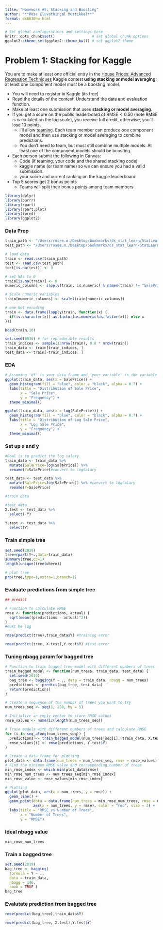 ```yaml
---
title: "Homework #9: Stacking and Boosting" 
author: "**Rose Eluvathingal Muttikkal**"
format: ds6030hw-html
---
```


```r
# Set global configurations and settings here
knitr::opts_chunk$set()                 # set global chunk options
ggplot2::theme_set(ggplot2::theme_bw()) # set ggplot2 theme
```

# Problem 1: Stacking for Kaggle

You are to make at least one official entry in the [House Prices: Advanced Regression Techniques](https://www.kaggle.com/c/house-prices-advanced-regression-techniques/overview) Kaggle contest **using stacking or model averaging**; at least one component model must be a boosting model. 

- You will need to register in Kaggle (its free)
- Read the details of the contest. Understand the data and evaluation function.
- Make at least one submission that uses **stacking or model averaging**. 
- If you get a score on the public leaderboard of $\text{RMSE}<0.50$ (note RMSE is calculated on the log scale), you receive full credit, otherwise, you'll lose 10 points. 
    - I'll allow [teaming](https://www.kaggle.com/c/house-prices-advanced-regression-techniques/team). Each team member can produce one component model and then use stacking or model averaging to combine predictions. 
    - You don't need to team, but must still combine multiple models. At least one of the component models should be boosting. 
- Each person submit the following in Canvas:
    - Code (if teaming, your code and the shared stacking code)
    - kaggle name (or team name) so we can ensure you had a valid submission. 
    - your score and current ranking on the kaggle leaderboard
- Top 5 scores get 2 bonus points
    - Teams will split their bonus points among team members


```r
library(dplyr)
library(purrr)
library(rpart) 
library(rpart.plot)
library(ipred)
library(ggplot2)
```

### Data Prep
    
```r
train_path <- "/Users/rosee.m./Desktop/bookmarks/ds_stat_learn/StatLearning_HW9/house-prices-advanced-regression-techniques/train.csv"
test_path <- "/Users/rosee.m./Desktop/bookmarks/ds_stat_learn/StatLearning_HW9/house-prices-advanced-regression-techniques/test.csv"

# load data
train <- read.csv(train_path)
test <- read.csv(test_path)
test[is.na(test)] <- 0

# set NAs to 0
train[is.na(train)] <- 0
numeric_columns <- sapply(train, is.numeric) & names(train) != "SalePrice"

# Scale numeric variables
train[numeric_columns] <- scale(train[numeric_columns])

# one-hot encoding
train <- data.frame(lapply(train, function(x) {
  if(is.character(x)) as.factor(as.numeric(as.factor(x))) else x
}))

head(train,10)
```

```r
set.seed(6030) # for reproducible results
train_indices <- sample(1:nrow(train), 0.8 * nrow(train))
train_data <- train[train_indices, ]
test_data <- train[-train_indices, ]
```

### EDA
```r
# Assuming 'df' is your data frame and 'your_variable' is the variable you want to plot
ggplot(train_data, aes(x = SalePrice)) +
  geom_histogram(fill = "blue", color = "black", alpha = 0.7) +
  labs(title = "Distribution of Sale Price",
       x = "Sale Price",
       y = "Frequency") +
  theme_minimal()

ggplot(train_data, aes(x = log(SalePrice))) +
  geom_histogram(fill = "blue", color = "black", alpha = 0.7) +
  labs(title = "Distribution of Log Sale Price",
       x = "Log Sale Price",
       y = "Frequency") +
  theme_minimal()
```
### Set up x and y
```r
#Goal is to predict the log salary 
train_data <- train_data %>% 
  mutate(SalePrice=log(SalePrice)) %>% 
  rename(Y=SalePrice)#convert to logSalary 

test_data <- test_data %>% 
  mutate(SalePrice=log(SalePrice)) %>% #convert to logSalary 
  rename(Y=SalePrice) 

#train data

#test data 
X.test <- test_data %>% 
  select(-Y)
  
Y.test <- test_data %>% 
  select(Y)  
```

### Train simple tree
```r
set.seed(2019)
tree=rpart(Y~.,data=train_data) 
summary(tree,cp=1)
length(unique(tree$where))
```
```r
# plot tree
prp(tree,type=1,extra=1,branch=1)
```
### Evaluate predictions from simple tree
```r
## predict

# Function to calculate RMSE
rmse <- function(predictions, actual) {
  sqrt(mean((predictions - actual)^2))
}
#must be log

rmse(predict(tree),train_data$Y) #training error  
```
```r
rmse(predict(tree, X.test),Y.test$Y) #test error  
```

### Tuning nbagg param for bagged tree
```r
# Function to train bagged tree model with different numbers of trees
train_bagged_model <- function(num_trees, train_data, test_data) {
  set.seed(2019)
  bag_tree <- bagging(Y ~ ., data = train_data, nbagg = num_trees) 
  predictions <- predict(bag_tree, test_data)
  return(predictions)
}

# Create a sequence of the number of trees you want to try
num_trees_seq <- seq(1, 200, by = 5)

# Initialize an empty vector to store RMSE values
rmse_values <- numeric(length(num_trees_seq))

# Train models with different numbers of trees and calculate RMSE
for (i in seq_along(num_trees_seq)) {
  predictions <- train_bagged_model(num_trees_seq[i], train_data, X.test)
  rmse_values[i] <- rmse(predictions, Y.test$Y)
}

# Create a data frame for plotting
plot_data <- data.frame(num_trees = num_trees_seq, rmse = rmse_values)
# Find the minimum RMSE value and corresponding number of trees
min_rmse_index <- which.min(plot_data$rmse)
min_rmse_num_trees <- num_trees_seq[min_rmse_index]
min_rmse_value <- rmse_values[min_rmse_index]

# Plotting
ggplot(plot_data, aes(x = num_trees, y = rmse)) +
  geom_line() +
  geom_point(data = data.frame(num_trees = min_rmse_num_trees, rmse = min_rmse_value),
             aes(x = num_trees, y = rmse), color = "red", size = 2) +
  labs(title = "RMSE vs Number of Trees",
       x = "Number of Trees",
       y = "RMSE")
```

### Ideal nbagg value
```r
min_rmse_num_trees
```

### Train a bagged tree
```r
set.seed(2019)
bag_tree <- bagging(
  formula = Y ~ .,
  data = train_data,
  nbagg = 146,  
  coob = TRUE )
bag_tree
```

### Evalutate prediction from bagged tree
```r
rmse(predict(bag_tree),train_data$Y)
```

```r
rmse(predict(bag_tree, X.test),Y.test$Y)
```

